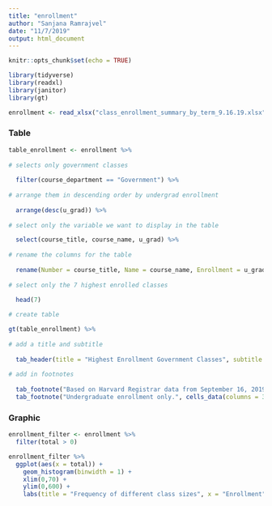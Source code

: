 ```yaml
---
title: "enrollment"
author: "Sanjana Ramrajvel"
date: "11/7/2019"
output: html_document
---
```


```r
knitr::opts_chunk$set(echo = TRUE)

library(tidyverse)
library(readxl)
library(janitor)
library(gt)

enrollment <- read_xlsx("class_enrollment_summary_by_term_9.16.19.xlsx", range = cell_rows(4:2796)) %>% clean_names()

```

### Table

```r

table_enrollment <- enrollment %>%
  
# selects only government classes
  
  filter(course_department == "Government") %>%
  
# arrange them in descending order by undergrad enrollment
  
  arrange(desc(u_grad)) %>%
  
# select only the variable we want to display in the table

  select(course_title, course_name, u_grad) %>%
  
# rename the columns for the table
  
  rename(Number = course_title, Name = course_name, Enrollment = u_grad) %>%
  
# select only the 7 highest enrolled classes
  
  head(7)

# create table

gt(table_enrollment) %>%
  
# add a title and subtitle
  
  tab_header(title = "Highest Enrollment Government Classes", subtitle = "Fall 2019") %>%
  
# add in footnotes
  
  tab_footnote("Based on Harvard Registrar data from September 16, 2019.", cells_title(groups = "title")) %>%
  tab_footnote("Undergraduate enrollment only.", cells_data(columns = 3, rows = 1))

```


### Graphic

```r

enrollment_filter <- enrollment %>%
  filter(total > 0)

enrollment_filter %>%
  ggplot(aes(x = total)) +
    geom_histogram(binwidth = 1) +
    xlim(0,70) +
    ylim(0,600) +
    labs(title = "Frequency of different class sizes", x = "Enrollment", y = "Frequency")

```


